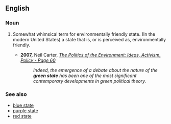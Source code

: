 ==English==

===Noun===
{{en-noun|head=[[green]] [[state]]}}

# {{US|idiomatic}} Somewhat whimsical term for environmentally friendly state. (In the modern United States) a state that is, or is perceived as, environmentally friendly.
#* '''2007,''' Neil Carter, ''[http://books.google.com/books?id=2VSAvQgyp_sC&pg=PA60&dq=%22green+state%22+-bowling&as_brr=0&sig=lHJsLALCVA0yKZXBMM4Xc7Nx1Wg The Politics of the Environment: Ideas, Activism, Policy - Page 60]''
#*: ''Indeed, the emergence of a debate about the nature of the '''green state''' has been one of the most significant contemporary developments in green political theory.''

===See also===
* [[blue state]]
* [[purple state]]
* [[red state]]